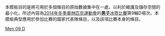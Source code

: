 <noinclude>
本模板目的是將可用於多個條目的原始數據集中在一處，以利於維護及儲存空間的最小化。所述內容為[[2014年冬季奧林匹克運動會]]的[[2014年冬季奧林匹克運動會男子冰壺比賽|'''男子'''冰壺比賽]]第9輪D場次。本模板典型應用於參加比賽的國家代表隊條目，以及該項比賽本身的條目。
</noinclude>{{Curlingbox
| sheet = D {{v|2014 Winter Olympics men's curling draw 9 sheet D}}
| team1 = {{flagIOC|RUS|2014年冬季}}（[[Andrey Drozdov|Drozdov]]）
|0|0|2|0|1|0|1|0|2|X| |6
| team2 = {{flagIOC|CHN|2014年冬季}}（[[劉銳 (運動員)|劉銳]]）{{X}}
|2|1|0|2|0|2|0|2|0|X| |9
}}<noinclude>
{{2014 Winter Olympics curling convenience template navbox}}
[[Category:2014年冬季奧林匹克運動會冰壺比賽模板|Men 09 D]]
</noinclude>